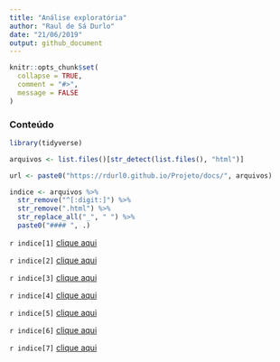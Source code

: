 ```yaml
---
title: "Análise exploratória"
author: "Raul de Sá Durlo"
date: "21/06/2019"
output: github_document
---
```


```r
knitr::opts_chunk$set(
  collapse = TRUE,
  comment = "#>",
  message = FALSE
)
```

### Conteúdo

```r
library(tidyverse)

arquivos <- list.files()[str_detect(list.files(), "html")]

url <- paste0("https://rdurl0.github.io/Projeto/docs/", arquivos)

indice <- arquivos %>% 
  str_remove("^[:digit:]") %>%
  str_remove(".html") %>%
  str_replace_all("_", " ") %>%
  paste0("#### ", .)
```



`r indice[1]` [clique aqui](`r url[1]`)

`r indice[2]` [clique aqui](`r url[2]`)

`r indice[3]` [clique aqui](`r url[3]`)

`r indice[4]` [clique aqui](`r url[4]`)

`r indice[5]` [clique aqui](`r url[5]`)

`r indice[6]` [clique aqui](`r url[6]`)

`r indice[7]` [clique aqui](`r url[7]`)